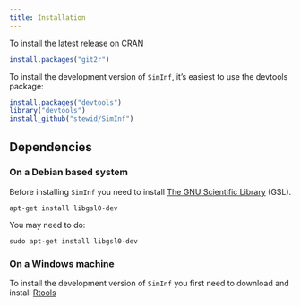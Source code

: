 ```yaml
---
title: Installation
---
```


To install the latest release on CRAN

```r
install.packages("git2r")
```

To install the development version of `SimInf`, it's easiest to use
the devtools package:

```r
install.packages("devtools")
library("devtools")
install_github("stewid/SimInf")
```

## Dependencies

### On a Debian based system

Before installing `SimInf` you need to install [The GNU Scientific
Library](https://www.gnu.org/software/gsl/) (GSL).

```
apt-get install libgsl0-dev
```

You may need to do:

```
sudo apt-get install libgsl0-dev
```

### On a Windows machine

To install the development version of `SimInf` you first need to
download and install
[Rtools](https://cran.r-project.org/bin/windows/Rtools/)
